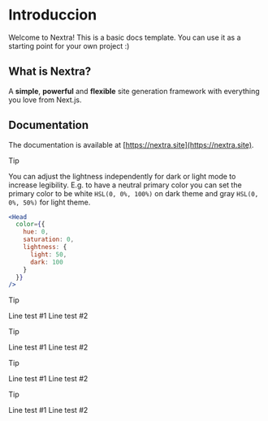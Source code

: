 # Introduccion
 
Welcome to Nextra! This is a basic docs template. You can use it as a starting point for your own project :)

## What is Nextra?

A **simple**, **powerful** and **flexible** site generation framework with everything you love from Next.js.

## Documentation

The documentation is available at [https://nextra.site](https://nextra.site).

> [!TIP]
>
> You can adjust the lightness independently for dark or light mode to increase
> legibility. E.g. to have a neutral primary color you can set the primary color
> to be white `HSL(0, 0%, 100%)` on dark theme and gray `HSL(0, 0%, 50%)` for
> light theme.
>
> ```jsx filename="app/layout.jsx"
> <Head
>   color={{
>     hue: 0,
>     saturation: 0,
>     lightness: {
>       light: 50,
>       dark: 100
>     }
>   }}
> />
> ```


> [!TIP]
>
> Line test #1
> Line test #2


> [!TIP]
>
> Line test #1
> Line test #2


> [!TIP]
>
> Line test #1
> Line test #2


> [!TIP]
>
> Line test #1
> Line test #2